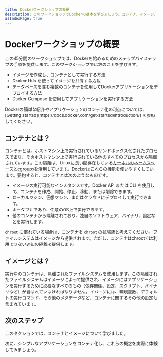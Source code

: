 ```yaml
---
title: Dockerワークショップの概要
description: このワークショップでDockerの基本を学びましょう。コンテナ、イメージ、そして最初のアプリケーションをコンテナ化する方法について学びます。
asIndexPage: true
---
```



# Dockerワークショップの概要

この45分間のワークショップでは、Dockerを始めるためのステップバイステップの手順を提供します。このワークショップでは次のことを学びます。

- イメージを作成し、コンテナとして実行する方法
- Docker Hub を使ってイメージを共有する方法
- データベースを含む複数のコンテナを使用してDockerアプリケーションをデプロイする方法
- Docker Compose を使用してアプリケーションを実行する方法

<Callout type="info">
  Dockerの簡単な紹介やアプリケーションのコンテナ化の利点については、
  [Getting started](https://docs.docker.com/get-started/introduction/) を参照してください。
</Callout>

## コンテナとは？

コンテナとは、ホストマシン上で実行されているサンドボックス化されたプロセスであり、そのホストマシン上で実行されている他のすべてのプロセスから隔離されています。この隔離は、Linuxに長い間存在している[カーネルのネームスペースとcgroups](https://medium.com/@saschagrunert/demystifying-containers-part-i-kernel-space-2c53d6979504)を活用しています。Dockerはこれらの機能を使いやすくしています。要約すると、コンテナとは次のようなものです。

- イメージの実行可能なインスタンスです。Docker API または CLI を使用して、コンテナを作成、開始、停止、移動、または削除できます。
- ローカルマシン、仮想マシン、またはクラウドにデプロイして実行できます。
- ポータブルであり、任意のOS上で実行できます。
- 他のコンテナから隔離されており、独自のソフトウェア、バイナリ、設定などを実行します。

`chroot` に慣れている場合は、コンテナを `chroot` の拡張版と考えてください。ファイルシステムはイメージから提供されます。ただし、コンテナはchrootでは利用できない追加の隔離を提供します。

## イメージとは？

実行中のコンテナは、隔離されたファイルシステムを使用します。この隔離されたファイルシステムはイメージによって提供され、イメージにはアプリケーションを実行するために必要なすべてのもの（依存関係、設定、スクリプト、バイナリなど）が含まれていなければなりません。イメージには、環境変数、デフォルトの実行コマンド、その他のメタデータなど、コンテナに関するその他の設定も含まれています。

## 次のステップ

このセクションでは、コンテナとイメージについて学びました。

次に、シンプルなアプリケーションをコンテナ化し、これらの概念を実際に体験してみましょう。
